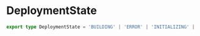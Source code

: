# DeploymentState

```typescript
export type DeploymentState = 'BUILDING' | 'ERROR' | 'INITIALIZING' | 'QUEUED' | 'READY' | 'CANCELED';
```
